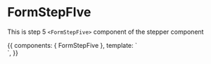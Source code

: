 <!-- FormStepFIve.stories.mdx -->



<Meta
  title="Components/Form Steppers/Form Steps/FormStepFive"
  component={FormStepFive}
  decorators={[withKnobs]}
/>

# FormStepFIve

This is step 5 `<FormStepFive>` component of the stepper component

<Props of={FormStepFive} />

<Canvas>
  <Story
    name="Primary"
    height="400px"
  >
    {{
      components: { FormStepFive },
      template: `<div> <FormStepFive /> </div>`,
    }}
  </Story>
</Canvas>
